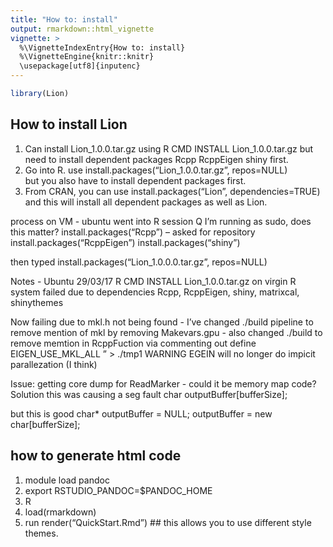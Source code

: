 ```yaml
---
title: "How to: install"
output: rmarkdown::html_vignette
vignette: >
  %\VignetteIndexEntry{How to: install}
  %\VignetteEngine{knitr::knitr}
  \usepackage[utf8]{inputenc}
---
```




```r
library(Lion)
```

## How to install Lion

1. Can install Lion_1.0.0.tar.gz using R CMD INSTALL Lion_1.0.0.tar.gz
   but need to install dependent packages Rcpp RcppEigen shiny first. 
2. Go into R. 
   use install.packages("Lion_1.0.0.tar.gz", repos=NULL)   
   but you also have to install dependent packages first. 
3. From CRAN, you can use 
   install.packages("Lion", dependencies=TRUE)  and this will install all dependent packages 
   as well as Lion. 

process on VM - ubuntu
went into R session
Q I'm running as sudo, does this matter?
install.packages("Rcpp")  -- asked for repository
install.packages("RcppEigen")
install.packages("shiny")

then typed
install.packages("Lion_1.0.0.0.tar.gz", repos=NULL)





Notes - Ubuntu 
29/03/17
R CMD INSTALL Lion_1.0.0.tar.gz on virgin R system failed due to dependencies 
   Rcpp, RcppEigen, shiny, matrixcal, shinythemes

Now failing due to mkl.h not being found
 - I've changed ./build pipeline to remove mention of mkl by removing Makevars.gpu
 - also changed ./build to remove memtion in RcppFuction via commenting out 
   define EIGEN_USE_MKL_ALL " > ./tmp1
 WARNING EGEIN will no longer do impicit parallezation (I think) 

Issue:
    getting core dump for ReadMarker - could it be memory map code?
Solution
this was causing a seg fault
char outputBuffer[bufferSize];

but this is good
 char* outputBuffer = NULL;
outputBuffer = new char[bufferSize];



## how to generate html code 

1. module load pandoc
2. export RSTUDIO_PANDOC=$PANDOC_HOME
3. R
4. load(rmarkdown)
5. run render("QuickStart.Rmd")   ## this allows you to use different style themes. 




